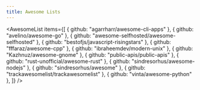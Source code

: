 ```yaml
---
title: Awesome Lists
---
```


<AwesomeList
  items={[
    { github: "agarrharr/awesome-cli-apps" },
    { github: "avelino/awesome-go" },
    { github: "awesome-selfhosted/awesome-selfhosted" },
    { github: "bestofjs/javascript-risingstars" },
    { github: "fffaraz/awesome-cpp" },
    { github: "ibraheemdev/modern-unix" },
    { github: "Kazhnuz/awesome-gnome" },
    { github: "public-apis/public-apis" },
    { github: "rust-unofficial/awesome-rust" },
    { github: "sindresorhus/awesome-nodejs" },
    { github: "sindresorhus/awesome" },
    { github: "trackawesomelist/trackawesomelist" },
    { github: "vinta/awesome-python" },
  ]}
/>
